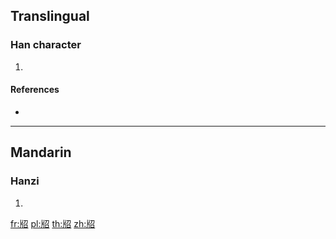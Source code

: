 {{character info/new}}
==Translingual==

===Han character===
{{Han char|rn=91|rad=片|as=05|sn=9|four=27062|canj=LLSHR,LNSHR}}

# {{defn|Han|sort=片05}}

====References====
* {{Han ref|kx=0693.160|dkj=19830|dj=1106.130|hdz=32016.040|uh=724A|ud=29258|bh=CFB9|bd=53177}}

----

==Mandarin==

===Hanzi===
{{cmn-hanzi|pin=[[sháo]] ([[shao2]])|wg=shao<sup>2</sup>}}

# {{defn|lang=cmn|sort=片05}}

[[fr:牊]]
[[pl:牊]]
[[th:牊]]
[[zh:牊]]
